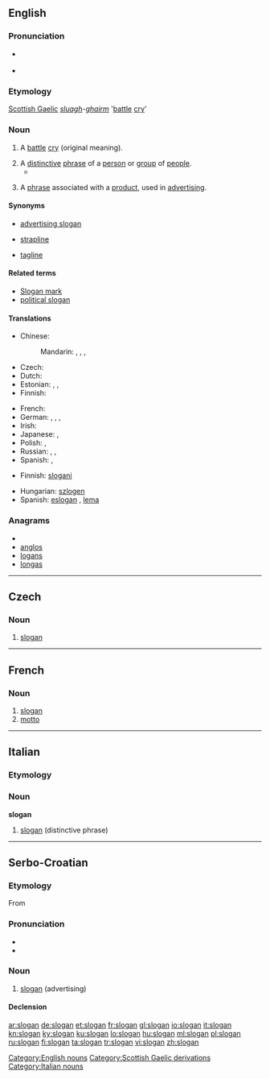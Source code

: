 {{wikipedia}}
==English==

===Pronunciation===
* {{a|GenAM}} {{IPA|[ˈsloɡən]}}
* {{audio|en-us-slogan.ogg|Audio (US)}}
*: {{rhymes|əʊɡən}}

===Etymology===
[[Scottish Gaelic]] ''[[sluagh]]-[[gairm|ghairm]]'' '[[battle]] [[cry]]'

===Noun===
{{en-noun}}

# {{obsolete}} A [[battle]] [[cry]] (original meaning).
# A [[distinctive]] [[phrase]] of a [[person]] or [[group]] of [[people]].
#* {{RQ:Wodehouse Offing|XVIII|[Bertie Wooster:] “Right-ho,” I said, not much liking the assignment, but liking less the idea of endeavouring to thwart this incandescent aunt in her current frame of mind. Safety first, is the Wooster '''slogan'''.}}
# {{advertising}} A [[phrase]] associated with a [[product]], used in [[advertising]].

====Synonyms====
* [[advertising slogan]]
* {{qualifier|British}} [[strapline]]
* [[tagline]]

====Related terms====
* [[Slogan mark]]
* [[political slogan]]

====Translations====
{{trans-top|phrase associated with a product, used in advertising}}
* Chinese:
*: Mandarin: {{t-|cmn|口號|sc=Hani}},  {{t-|cmn|口号|tr=kǒuhào|sc=Hani}},  {{t|cmn|標語|sc=Hani}},  {{t-|cmn|标语|tr=biāoyǔ|sc=Hani}}
* Czech: {{t-|cs|slogan|m}}
* Dutch: {{t-|nl|slagzin|m}}
* Estonian: {{t-|et|tunnuslause}}, {{t|et|reklaamlause}}, {{t+|et|moto}} {{t|et|loosung}}
* Finnish: {{t+|fi|iskulause}}
{{trans-mid}}
* French: {{t+|fr|slogan|m}}
* German: {{t|de|Slogan|m}},  {{t+|de|Motto|n}},  {{t+|de|Spruch|m}},  {{t+|de|Losung|f}}
* Irish: {{t|ga|sluán|m|xs=Irish}}
* Japanese: {{t|ja|スローガン|tr=surōgan}},  {{t|ja|標語|tr=ひょうご, hyōgo}}
* Polish: {{t+|pl|hasło|n}}, {{t+|pl|slogan|m}}
* Russian: {{t+|ru|девиз|m|tr=devíz}} {{qualifier|motto}},  {{t+|ru|лозунг|m|tr=lózung}},  {{t|ru|слоган|m|tr=slógan}}
* Spanish: {{t-|es|eslogan|m}},  {{t+|es|lema|m}}
{{trans-bottom}}

{{checktrans-top}}
* Finnish: [[slogani]]
{{trans-mid}}
* Hungarian: [[szlogen]]
* Spanish: [[eslogan]] {{m}}, [[lema]] {{m}}
{{trans-bottom}}

===Anagrams===
* {{alphagram|aglnos}}
* [[anglos#English|anglos]]
* [[logans#English|logans]]
* [[longas#English|longas]]

[[Category:English nouns]]
[[Category:Scottish Gaelic derivations]]

----

==Czech==

===Noun===
{{cs-noun|g=m}}

# [[#English|slogan]] {{gloss|advertising}}

----

==French==

===Noun===
{{fr-noun|m}}

# [[slogan#English|slogan]]
# [[motto]]

----

==Italian==

===Etymology===
{{etyl|en|it}}

===Noun===
'''slogan''' {{m|inv}}

# [[#English|slogan]] (distinctive phrase)

[[Category:Italian nouns]]

----

==Serbo-Croatian==

===Etymology===
From {{etyl|en|sh}} {{term|slogan|lang=en}}

===Pronunciation===
* {{IPA|/slǒɡaːn/|lang=sh}}
* {{hyphenation|slo|gan}}

===Noun===
{{sh-noun|g=m|head=slògān|r|слоган|сло̀га̄н}}

# [[#English|slogan]] (advertising)

====Declension====
{{sh-decl-noun
|slògān|slogani
|slogána|slogana
|sloganu|sloganima
|slogan|slogane
|slogane|slogani
|sloganu|sloganima
|sloganom|sloganima
}}

[[ar:slogan]]
[[de:slogan]]
[[et:slogan]]
[[fr:slogan]]
[[gl:slogan]]
[[io:slogan]]
[[it:slogan]]
[[kn:slogan]]
[[ky:slogan]]
[[ku:slogan]]
[[lo:slogan]]
[[hu:slogan]]
[[ml:slogan]]
[[pl:slogan]]
[[ru:slogan]]
[[fi:slogan]]
[[ta:slogan]]
[[tr:slogan]]
[[vi:slogan]]
[[zh:slogan]]